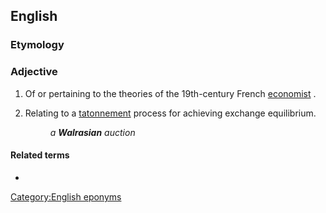 ==English==

===Etymology===
{{suffix|Walras|ian|lang=en}}

===Adjective===
{{en-adj}}

# {{lb|en|economics}} Of or pertaining to the theories of the 19th-century French [[economist]] {{w|Léon Walras}}.
# {{lb|en|economics}} Relating to a [[tatonnement]] process for achieving exchange equilibrium.
#: ''a '''Walrasian''' auction''

====Related terms====
* {{l|en|Walras' law}}

[[Category:English eponyms]]